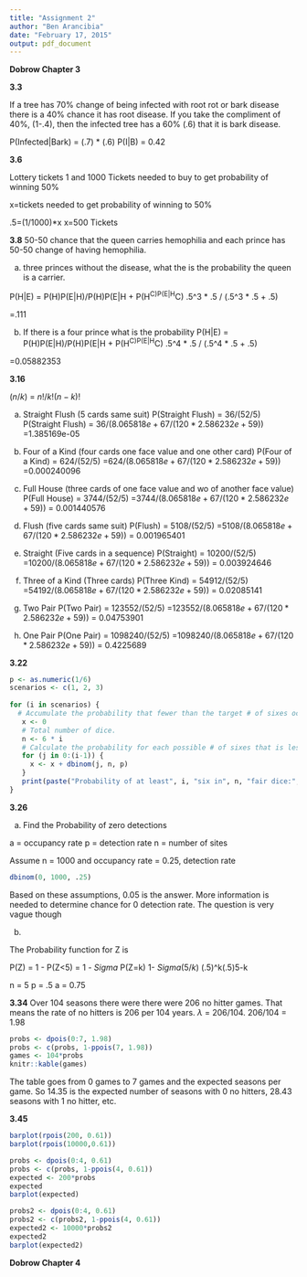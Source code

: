 ```yaml
---
title: "Assignment 2"
author: "Ben Arancibia"
date: "February 17, 2015"
output: pdf_document
---
```


__**Dobrow Chapter 3**__

**3.3**

If a tree has 70% change of being infected with root rot or bark disease there is a 40% chance it has root disease. If you take the compliment of 40%, (1-.4), then the infected tree has a 60% (.6) that it is bark disease. 

P(Infected|Bark) = (.7) * (.6)
P(I|B) = 0.42

**3.6**

Lottery tickets 1 and 1000
Tickets needed to buy to get probability of winning 50%

x=tickets needed to get probability of winning to 50%

.5=(1/1000)*x
x=500 Tickets

**3.8**
50-50 chance that the queen carries hemophilia and each prince has 50-50 change of having hemophilia.

a) three princes without the disease, what the is the probability the queen is a carrier.

P(H|E) = P(H)P(E|H)/P(H)P(E|H + P(H^C)P(E|H^C)
.5^3 * .5 / (.5^3 * .5 + .5)

=.111

b) If there is a four prince what is the probability
P(H|E) = P(H)P(E|H)/P(H)P(E|H + P(H^C)P(E|H^C)
.5^4 * .5 / (.5^4 * .5 + .5)

=0.05882353

**3.16**

$(n/k)$ = $n!/k!(n-k)!$

a) Straight Flush (5 cards same suit)
P(Straight Flush) = 36/(52/5)
P(Straight Flush) = $36/(8.065818e+67/(120*2.586232e+59))$
=1.385169e-05

b) Four of a Kind (four cards one face value and one other card)
P(Four of a Kind) = 624/(52/5)
=$624/(8.065818e+67/(120*2.586232e+59))$
=0.000240096

c) Full House (three cards of one face value and wo of another face value)
P(Full House) = 3744/(52/5)
=$3744/(8.065818e+67/(120*2.586232e+59))$
= 0.001440576

d) Flush (five cards same suit)
P(Flush) = 5108/(52/5)
=$5108/(8.065818e+67/(120*2.586232e+59))$
= 0.001965401

e) Straight (Five cards in a sequence)
P(Straight) = 10200/(52/5)
=$10200/(8.065818e+67/(120*2.586232e+59))$
= 0.003924646

f) Three of a Kind (Three cards)
P(Three Kind) = 54912/(52/5)
=$54192/(8.065818e+67/(120*2.586232e+59))$
= 0.02085141

g) Two Pair
P(Two Pair) = 123552/(52/5)
=$123552/(8.065818e+67/(120*2.586232e+59))$
= 0.04753901

h) One Pair
P(One Pair) = 1098240/(52/5)
=$1098240/(8.065818e+67/(120*2.586232e+59))$
= 0.4225689

**3.22**
```r
p <- as.numeric(1/6)
scenarios <- c(1, 2, 3)
 
for (i in scenarios) {
  # Accumulate the probability that fewer than the target # of sixes occurs.
   x <- 0
   # Total number of dice.
   n <- 6 * i
   # Calculate the probability for each possible # of sixes that is less than the goal.
   for (j in 0:(i-1)) {
     x <- x + dbinom(j, n, p)
   }
   print(paste("Probability of at least", i, "six in", n, "fair dice:", 1 - x))
}
```


**3.26**

a) Find the Probability of zero detections

a = occupancy rate
p = detection rate
n = number of sites

Assume n = 1000 and occupancy rate = 0.25, detection rate

```r
dbinom(0, 1000, .25)

```

Based on these assumptions, 0.05 is the answer. More information is needed to determine chance for 0 detection rate. The question is very vague though

b)

The Probability function for Z is 

P(Z) = 1 - P(Z<5) = 1 - $Sigma$ P(Z=k)
1- $Sigma$$(5 / k)$ (.5)^k(.5)5-k


n = 5
p = .5
a = 0.75

**3.34**
Over 104 seasons there were there were 206 no hitter games. That means the rate of no hitters is 206 per 104 years. $\lambda$ = 206/104. 206/104 = 1.98

```r
probs <- dpois(0:7, 1.98)
probs <- c(probs, 1-ppois(7, 1.98))
games <- 104*probs
knitr::kable(games)
```

The table goes from 0 games to 7 games and the expected seasons per game. So 14.35 is the expected number of seasons with 0 no hitters, 28.43 seasons with 1 no hitter, etc.


**3.45**
```r
barplot(rpois(200, 0.61))
barplot(rpois(10000,0.61))

probs <- dpois(0:4, 0.61)
probs <- c(probs, 1-ppois(4, 0.61))
expected <- 200*probs
expected
barplot(expected)

probs2 <- dpois(0:4, 0.61)
probs2 <- c(probs2, 1-ppois(4, 0.61))
expected2 <- 10000*probs2
expected2
barplot(expected2)

```


__**Dobrow Chapter 4**__
